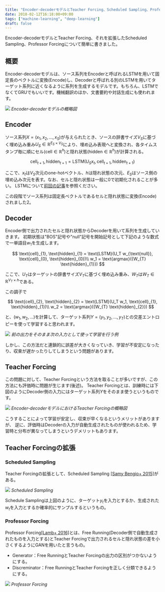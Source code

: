 ```yaml
---
title: "Encoder-decoderモデルとTeacher Forcing、Scheduled Sampling、Professor Forcing"
date: 2018-02-12T16:18:00+09:00
tags: ["machine-learning", "deep-learning"]
draft: false
---
```



Encoder-decoderモデルとTeacher Forcing、それを拡張したScheduled Sampling、Professor Forcingについて簡単に書きました。

## 概要
Encoder-decoderモデルは、ソース系列をEncoderと呼ばれるLSTMを用いて固定長のベクトルに変換(Encode)し、Decoderと呼ばれる別のLSTMを用いてターゲット系列に近くなるように系列を生成するモデルです。もちろん、LSTMでなくてGRUでもいいです。機械翻訳のほか、文書要約や対話生成にも使われます。


![](/static/images/enc-dec/encdec.png)
<em>Encoder-decoderモデルの概略図</em>




## Encoder
ソース系列$X = (x_1, x_2, \dots, x_S)$が与えられたとき、ソースの辞書サイズ$V_S$に基づく埋め込み重み$U_S \in \mathbb{R}^{E_S \times V_S}$により、埋め込み表現へと変換され、各タイムスタンプ毎に順にセル($\text{cell} \in \mathbb{R}^{h}$)と隠れ状態($\text{hidden} \in \mathbb{R}^{h}$)が計算される。


$$
\text{cell}_{t+1}, \text{hidden}_{t+1} = \text{LSTM}(U_Sx_t, \text{cell}_{t+1}, \text{hidden}_{t+1})
$$



ここで、$x_t$は$V_S$次元のone-hotベクトル、$h$は隠れ状態の次元、$E_S$はソース側の埋め込み次元を表す。なお、セルと隠れ状態は一般に0で初期化されることが多い。
LSTMについて[前回の記事](../nnabla-lstm)を参照ください。

この段階でソース系列は固定長ベクトルであるセルと隠れ状態に変換(Encode)されました2。

## Decoder
Encoder側で出力されたセルと隠れ状態からDecoderを用いて系列を生成していきます。
初期状態は"BOS"記号や"null"記号を開始記号として下記のような数式で一単語目$w_1$を生成します。


$$
\text{cell}_{1}, \text{hidden}_{1} = \text{LSTM}(U_T w_{\text{null}}, \text{cell}_{0}, \text{hidden}_{0})\\ 
w_1 = \text{argmax}({W_{T} \text{hidden}_{1}})
$$


ここで、$U_T$はターゲットの辞書サイズ$V_T$に基づく埋め込み重み、$W_T$は$W_T \in \mathbb{R}^{V_T \times h}$である。

この調子で


$$
\text{cell}_{2}, \text{hidden}_{2} = \text{LSTM}(U_T w_1, \text{cell}_{1}, \text{hidden}_{1})\\ 
w_2 = \text{argmax}({W_{T} \text{hidden}_{2}})
$$


と、$(w_1, w_2, \dots)$を計算して、ターゲット系列$Y = (y_1, y_2, \dots, y_T)$との交差エントロピーを使って学習すると思われます。


![](/static/images/enc-dec/without-teacher-forcing.png)
<em>前の出力をそのまま次の入力として使って学習を行う例</em>


しかし、この方法だと連鎖的に誤差が大きくなっていき、学習が不安定になったり、収束が遅かったりしてしまうという問題があります。

## Teacher Forcing
この問題に対して、Teacher Forcingという方法を取ることが多いですが、この方法にも評価時に問題が生じます(後述)。
Teacher Forcingとは、訓練時には下図のようにDecoder側の入力にはターゲット系列$Y$をそのまま使うというものです。


![](/static/images/enc-dec/teacher-forcing.png)
<em>Encoder-decoderモデルにおけるTeacher Forcingの概略図</em>


こうすることによって学習が安定し、収束が早くなるというメリットがありますが、
逆に、評価時はDecoderの入力が自動生成されたものが使われるため、学習時と分布が異なってしまうというデメリットもあります。


## Teacher Forcingの拡張

### Scheduled Sampling
Teacher Forcingの拡張として、Scheduled Sampling [[Samy Bengio+ 2015]](https://arxiv.org/abs/1506.03099)がある。


![](/static/images/enc-dec/scheduled-sampling.png)
<em>Scheduled Sampling</em>


Schedule Samplingは上図のように、ターゲット$y_t$を入力とするか、生成された$w_t$を入力とするか確率的にサンプルするというもの。

### Professor Forcing
Professor Forcing[[Lamb+ 2016]](https://arxiv.org/abs/1610.09038)とは、Free Running(Decoder側で自動生成されたものを入力とする)とTeacher Forcingで出力されるセルと隠れ状態の差を小さくするようにGANを用いたと言うもの。

- Generator：Free RunningとTeacher Forcingの出力の区別がつかないようにする。
- Discreminator：Free RunningとTeacher Forcingを正しく分類できるようにする。


![](/static/images/enc-dec/professor-forcing.png)
<em>Professor Forcing</em>






